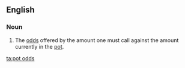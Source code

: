 ==English==

===Noun===
{{en-plural noun|[[pot]] [[odds]]}}

# {{label|en|poker}} The [[odds]] offered by the amount one must call against the amount currently in the [[pot]].

[[ta:pot odds]]